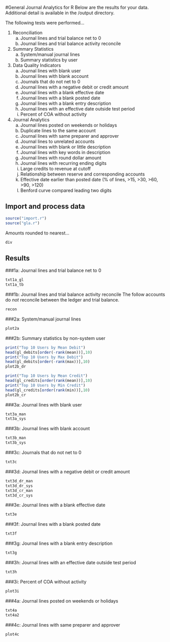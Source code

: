 #General Journal Analytics for R
Below are the results for your data. Additional detail is available in the /output directory.  

The following tests were performed...     

1. Reconciliation
	 a. Journal lines and trial balance net to 0
	 b. Journal lines and trial balance activity reconcile
2. Summary Statistics
	 a. System/manual journal lines
	 b. Summary statistics by user
3. Data Quality Indicators
	 a. Journal lines with blank user
	 b. Journal lines with blank account
	 c. Journals that do not net to 0 
	 d. Journal lines with a negative debit or credit amount
	 e. Journal lines with a blank effective date
	 f. Journal lines with a blank posted date
	 g. Journal lines with a blank entry description
	 h. Journal lines with an effective date outside test period
	 i. Percent of COA without activity
4. Journal Analytics
	 a. Journal lines posted on weekends or holidays
	 b. Duplicate lines to the same account
	 c. Journal lines with same preparer and approver
	 d. Journal lines to unrelated accounts
	 e. Journal lines with blank or little description
	 f. Journal lines with key words in description
	 g. Journal lines with round dollar amount
	 h. Journal lines with recurring ending digits
	 i. Large credits to revenue at cutoff
	 j. Relationship between reserve and corresponding accounts
	 k. Effective date earlier than posted date (% of lines, >15, >30, >60, >90, >120)
	 l. Benford curve compared leading two digits  

## Import and process data  
```r
source("import.r")
source("gla.r")
```
 
Amounts rounded to nearest...
```r
div
```
  
## Results  

###1a: Journal lines and trial balance net to 0
```r
txt1a_gl
txt1a_tb
```

###1b: Journal lines and trial balance activity reconcile
The follow accounts do *not* reconcile between the ledger and trial balance.
```r
recon
```

###2a: System/manual journal lines
```r
plot2a
```

###2b: Summary statistics by non-system user
```r
print("Top 10 Users by Mean Debit")
head(gl_debits[order(-rank(mean))],10)
print("Top 10 Users by Max Debit")
head(gl_debits[order(-rank(max))],10)
plot2b_dr

print("Top 10 Users by Mean Credit")
head(gl_credits[order(rank(mean))],10)
print("Top 10 Users by Min Credit")
head(gl_credits[order(rank(min))],10)
plot2b_cr
```


###3a: Journal lines with blank user
```r
txt3a_man
txt3a_sys
```


###3b: Journal lines with blank account
```r
txt3b_man
txt3b_sys
```


###3c: Journals that do not net to 0 
```r
txt3c
```


###3d: Journal lines with a negative debit or credit amount
```r
txt3d_dr_man
txt3d_dr_sys
txt3d_cr_man
txt3d_cr_sys
```


###3e: Journal lines with a blank effective date
```r
txt3e
```


###3f: Journal lines with a blank posted date
```r
txt3f
```


###3g: Journal lines with a blank entry description
```r
txt3g
```


###3h: Journal lines with an effective date outside test period
```r
txt3h
```


###3i: Percent of COA without activity
```r
plot3i
```


###4a: Journal lines posted on weekends or holidays
```r
txt4a
txt4a2
```


###4c: Journal lines with same preparer and approver
```r
plot4c
```

